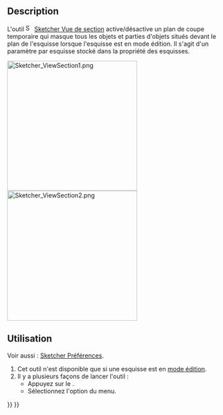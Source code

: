 <languages/>

{{Docnav/fr
|[[Sketcher_ViewSketch/fr|Vue de l'esquisse]]
|[[Sketcher_Grid/fr|Grille]]
|[[Sketcher_Workbench/fr|Atelier Sketcher]]
|IconL=Sketcher_ViewSketch.svg
|IconR=Sketcher_Grid.svg‎
|IconC=Workbench_Sketcher.svg
}}

{{GuiCommand/fr
|Name=Sketcher ViewSection
|Name/fr=Sketcher Vue de section
|MenuLocation=Esquisse → Vue de la section
|Workbenches=[[Sketcher_Workbench/fr|Sketcher]]
|Shortcut={{KEY|Q}} {{KEY|S}}
|Version=0.18
}}

==Description==

L'outil [[Image:Sketcher_ViewSection.svg|16px]] [[Sketcher_ViewSection/fr|Sketcher Vue de section]] active/désactive un plan de coupe temporaire qui masque tous les objets et parties d'objets situés devant le plan de l'esquisse lorsque l'esquisse est en mode édition. Il s'agit d'un paramètre par esquisse stocké dans la propriété {{PropertyView|Section View}} des esquisses.

[[File:Sketcher ViewSection1.png|300px]] [[File:Sketcher ViewSection2.png|300px]]
{{Caption|Esquisse partiellement masquée et esquisse entièrement visible}}

<span id="Usage"></span>
==Utilisation==

Voir aussi : [[Sketcher_Preferences/fr#Affichage|Sketcher Préférences]].

# Cet outil n'est disponible que si une esquisse est en [[Sketcher_EditSketch/fr|mode édition]].
# Il y a plusieurs façons de lancer l'outil :
#* Appuyez sur le {{Button|[[Image:Sketcher_ViewSection.svg|16px]] [[Sketcher_ViewSection/fr|Vue de la section]]}}.
#* Sélectionnez l'option {{MenuCommand|Esquisse → [[Image:Sketcher_ViewSection.svg|16px]] Vue de la section}} du menu.


{{Docnav/fr
|[[Sketcher_ViewSketch/fr|Vue de l'esquisse]]
|[[Sketcher_Grid/fr|Grille]]
|[[Sketcher_Workbench/fr|Atelier Sketcher]]
|IconL=Sketcher_ViewSketch.svg
|IconR=Sketcher_Grid.svg‎
|IconC=Workbench_Sketcher.svg
}}

{{Sketcher_Tools_navi{{#translation:}}}}
{{Userdocnavi{{#translation:}}}}